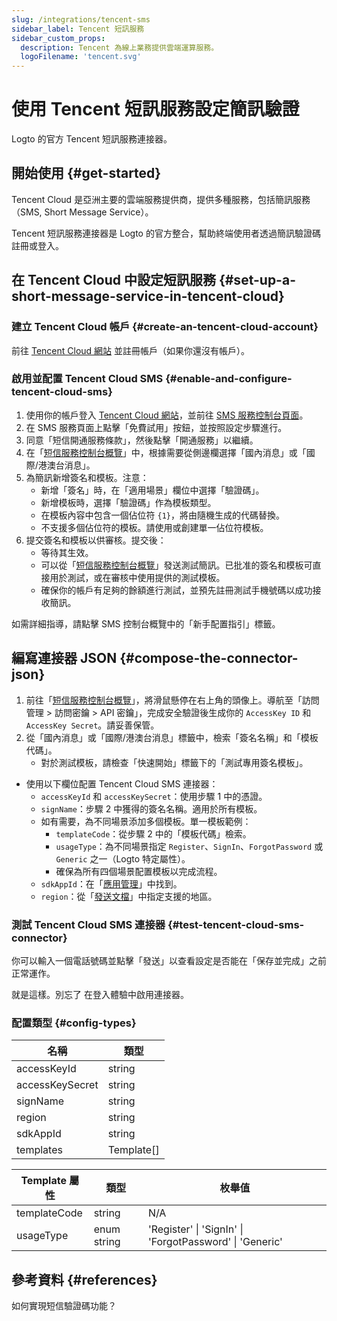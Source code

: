 ```yaml
---
slug: /integrations/tencent-sms
sidebar_label: Tencent 短訊服務
sidebar_custom_props:
  description: Tencent 為線上業務提供雲端運算服務。
  logoFilename: 'tencent.svg'
---
```



# 使用 Tencent 短訊服務設定簡訊驗證

Logto 的官方 Tencent 短訊服務連接器。

<GuideTip />

## 開始使用 \{#get-started}

Tencent Cloud 是亞洲主要的雲端服務提供商，提供多種服務，包括簡訊服務（SMS, Short Message Service）。

Tencent 短訊服務連接器是 Logto 的官方整合，幫助終端使用者透過簡訊驗證碼註冊或登入。

## 在 Tencent Cloud 中設定短訊服務 \{#set-up-a-short-message-service-in-tencent-cloud}

### 建立 Tencent Cloud 帳戶 \{#create-an-tencent-cloud-account}

前往 [Tencent Cloud 網站](https://cloud.tencent.com/) 並註冊帳戶（如果你還沒有帳戶）。

### 啟用並配置 Tencent Cloud SMS \{#enable-and-configure-tencent-cloud-sms}

1. 使用你的帳戶登入 [Tencent Cloud 網站](https://cloud.tencent.com/)，並前往 [SMS 服務控制台頁面](https://cloud.tencent.com/product/sms)。
2. 在 SMS 服務頁面上點擊「免費試用」按鈕，並按照設定步驟進行。
3. 同意「短信開通服務條款」，然後點擊「開通服務」以繼續。
4. 在「[短信服務控制台概覽](https://console.cloud.tencent.com/smsv2)」中，根據需要從側邊欄選擇「國內消息」或「國際/港澳台消息」。
5. 為簡訊新增簽名和模板。注意：
   - 新增「簽名」時，在「適用場景」欄位中選擇「驗證碼」。
   - 新增模板時，選擇「驗證碼」作為模板類型。
   - 在模板內容中包含一個佔位符 `{1}`，將由隨機生成的代碼替換。
   - 不支援多個佔位符的模板。請使用或創建單一佔位符模板。
6. 提交簽名和模板以供審核。提交後：
   - 等待其生效。
   - 可以從「[短信服務控制台概覽](https://console.cloud.tencent.com/smsv2)」發送測試簡訊。已批准的簽名和模板可直接用於測試，或在審核中使用提供的測試模板。
   - 確保你的帳戶有足夠的餘額進行測試，並預先註冊測試手機號碼以成功接收簡訊。

如需詳細指導，請點擊 SMS 控制台概覽中的「新手配置指引」標籤。

## 編寫連接器 JSON \{#compose-the-connector-json}

1. 前往「[短信服務控制台概覽](https://console.cloud.tencent.com/smsv2)」，將滑鼠懸停在右上角的頭像上。導航至「訪問管理 > 訪問密鑰 > API 密鑰」，完成安全驗證後生成你的 `AccessKey ID` 和 `AccessKey Secret`。請妥善保管。
2. 從「國內消息」或「國際/港澳台消息」標籤中，檢索「簽名名稱」和「模板代碼」。
   - 對於測試模板，請檢查「快速開始」標籤下的「測試專用簽名模板」。

- 使用以下欄位配置 Tencent Cloud SMS 連接器：
  - `accessKeyId` 和 `accessKeySecret`：使用步驟 1 中的憑證。
  - `signName`：步驟 2 中獲得的簽名名稱。適用於所有模板。
  - 如有需要，為不同場景添加多個模板。單一模板範例：
    - `templateCode`：從步驟 2 中的「模板代碼」檢索。
    - `usageType`：為不同場景指定 `Register`、`SignIn`、`ForgotPassword` 或 `Generic` 之一（Logto 特定屬性）。
    - 確保為所有四個場景配置模板以完成流程。
  - `sdkAppId`：在「[應用管理](https://console.cloud.tencent.com/smsv2/app-manage)」中找到。
  - `region`：從「[發送文檔](https://cloud.tencent.com/document/api/382/52071#.E5.9C.B0.E5.9F.9F.E5.88.97.E8.A1.A8)」中指定支援的地區。

### 測試 Tencent Cloud SMS 連接器 \{#test-tencent-cloud-sms-connector}

你可以輸入一個電話號碼並點擊「發送」以查看設定是否能在「保存並完成」之前正常運作。

就是這樣。別忘了 <MainSiteUrl href="/connectors/sms-connectors#enable-phone-number-for-end-user-flows">在登入體驗中啟用連接器</MainSiteUrl>。

### 配置類型 \{#config-types}

| 名稱            | 類型       |
| --------------- | ---------- |
| accessKeyId     | string     |
| accessKeySecret | string     |
| signName        | string     |
| region          | string     |
| sdkAppId        | string     |
| templates       | Template[] |

| Template 屬性 | 類型        | 枚舉值                                                  |
| ------------- | ----------- | ------------------------------------------------------- |
| templateCode  | string      | N/A                                                     |
| usageType     | enum string | 'Register' \| 'SignIn' \| 'ForgotPassword' \| 'Generic' |

## 參考資料 \{#references}

<Url href="https://cloud.tencent.com/document/product/382/43070">如何實現短信驗證碼功能？</Url>
